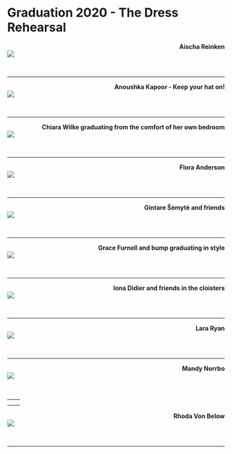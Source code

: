 # Graduation 2020 - The Dress Rehearsal {-}


<div>
<span style = "float: right;">**Aischa Reinken**</span>
<br>
<img src="images/Aischa_grad.jpg"> 
</div>


<div>
<br>
</div>

---

<div>
<span style = "float: right;">**Anoushka Kapoor - Keep your hat on!**</span>
<br>
<img src="images/Anoushka_grad_2.jpg"> 
</div>


<div>
<br>
</div>

---

<div>
<span style = "float: right;">**Chiara Wilke graduating from the comfort of her own bedroom**</span>
<br>
<img src="images/Chiara_grad.jpg"> 
</div>


<div>
<br>
</div>

---

<div>
<span style = "float: right;">**Flora Anderson**</span>
<br>
<img src="images/Flora_grad.jpg"> 
</div>


<div>
<br>
</div>

---

<div>
<span style = "float: right;">**Gintare Šėmytė and friends**</span>
<br>
<img src="images/Gintare_grad.jpg"> 
</div>


<div>
<br>
</div>

---

<div>
<span style = "float: right;">**Grace Furnell and bump graduating in style**</span>
<br>
<img src="images/Grace_grad.JPEG"> 
</div>


<div>
<br>
</div>

---

<div>
<span style = "float: right;">**Iona Didier and friends in the cloisters**</span>
<br>
<img src="images/Iona_grad.jpg"> 
</div>


<div>
<br>
</div>

---

<div>
<span style = "float: right;">**Lara Ryan**</span>
<br>
<img src="images/LaraRyanGraduation.jpg"> 
</div>


<div>
<br>
</div>

---

<div>
<span style = "float: right;">**Mandy Norrbo**</span>
<br>
<img src="images/Mandy_graduation_grad.jpg"> 
</div>


<div>
<br>
</div>

---
<div>
<span style = "float: right;">**Mari Jamshidi**</span>
<br>
<img src="images/Mari_Jamshidi_grad.jpg"> 
</div>


<div>
<br>
</div>

---


<div>
<span style = "float: right;">**Rhoda Von Below**</span>
<br>
<img src="images/Rhona_Von_Below_grad.JPG"> 
</div>


<div>
<br>
</div>

---

